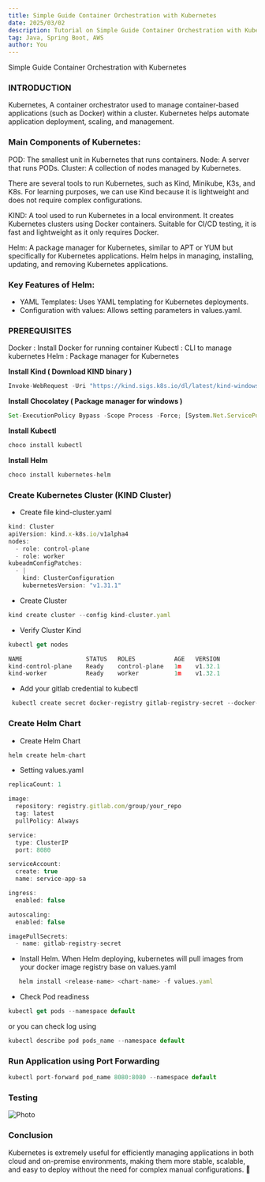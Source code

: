```yaml
---
title: Simple Guide Container Orchestration with Kubernetes
date: 2025/03/02
description: Tutorial on Simple Guide Container Orchestration with Kubernetes
tag: Java, Spring Boot, AWS
author: You
---
```



Simple Guide Container Orchestration with Kubernetes

### INTRODUCTION

Kubernetes, A container orchestrator used to manage container-based applications (such as Docker) within a cluster. Kubernetes helps automate application deployment, scaling, and management.

### Main Components of Kubernetes:

POD: The smallest unit in Kubernetes that runs containers.
Node: A server that runs PODs.
Cluster: A collection of nodes managed by Kubernetes.

There are several tools to run Kubernetes, such as Kind, Minikube, K3s, and K8s. For learning purposes, we can use Kind because it is lightweight and does not require complex configurations.

KIND: A tool used to run Kubernetes in a local environment. It creates Kubernetes clusters using Docker containers. Suitable for CI/CD testing, it is fast and lightweight as it only requires Docker.

Helm: A package manager for Kubernetes, similar to APT or YUM but specifically for Kubernetes applications. Helm helps in managing, installing, updating, and removing Kubernetes applications.

### Key Features of Helm:
- YAML Templates: Uses YAML templating for Kubernetes deployments.
- Configuration with values: Allows setting parameters in values.yaml.

### PREREQUISITES
Docker : Install Docker for running container
Kubectl : CLI to manage kubernetes
Helm : Package manager for Kubernetes

**Install Kind ( Download KIND binary )**
```js
Invoke-WebRequest -Uri "https://kind.sigs.k8s.io/dl/latest/kind-windows-amd64" -OutFile "$env:USERPROFILE\kind.exe"
```

**Install Chocolatey ( Package manager for windows )**
```js
Set-ExecutionPolicy Bypass -Scope Process -Force; [System.Net.ServicePointManager]::SecurityProtocol = [System.Net.ServicePointManager]::SecurityProtocol -bor 3072; iex ((New-Object System.Net.WebClient).DownloadString('https://community.chocolatey.org/install.ps1'))
```

**Install Kubectl**
```js
choco install kubectl
```

**Install Helm**
```js
choco install kubernetes-helm
```

### Create Kubernetes Cluster (KIND Cluster)

- Create file kind-cluster.yaml
```js
kind: Cluster
apiVersion: kind.x-k8s.io/v1alpha4
nodes:
  - role: control-plane
  - role: worker
kubeadmConfigPatches:
  - |
    kind: ClusterConfiguration
    kubernetesVersion: "v1.31.1"
```

- Create Cluster
```js
kind create cluster --config kind-cluster.yaml
```

- Verify Cluster Kind
```js
kubectl get nodes
```

```js
NAME                  STATUS   ROLES           AGE   VERSION
kind-control-plane    Ready    control-plane   1m    v1.32.1
kind-worker           Ready    worker          1m    v1.32.1
```

- Add your gitlab credential to kubectl
```js
 kubectl create secret docker-registry gitlab-registry-secret --docker-server=registry.gitlab.com --docker-username=username --docker-password=ci_token --docker-email=your_email
```

### Create Helm Chart

- Create Helm Chart
```js
helm create helm-chart 
```

- Setting values.yaml
```js
replicaCount: 1

image:
  repository: registry.gitlab.com/group/your_repo
  tag: latest
  pullPolicy: Always

service:
  type: ClusterIP
  port: 8080

serviceAccount:
  create: true
  name: service-app-sa 

ingress:
  enabled: false

autoscaling:
  enabled: false

imagePullSecrets:
  - name: gitlab-registry-secret
```

- Install Helm. When Helm deploying, kubernetes will pull images from your docker image registry base on values.yaml

```js
   helm install <release-name> <chart-name> -f values.yaml
```

- Check Pod readiness

```js
kubectl get pods --namespace default
``` 

or you can check log using

```js
kubectl describe pod pods_name --namespace default
```

### Run Application using Port Forwarding
```js
kubectl port-forward pod_name 8080:8080 --namespace default
```

### Testing

<Image
  src="/images/post30_img1.webp"
  alt="Photo"
  width={1125}
  height={750}
  priority
  className="next-image"
/>

### Conclusion

Kubernetes is extremely useful for efficiently managing applications in both cloud and on-premise environments, making them more stable, scalable, and easy to deploy without the need for complex manual configurations. 🚀